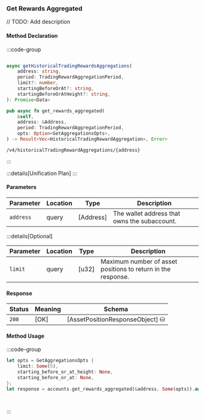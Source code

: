 ### Get Rewards Aggregated

// TODO: Add description

#### Method Declaration

:::code-group

```python [Python]

```

```typescript [TypeScript]
async getHistoricalTradingRewardsAggregations(
    address: string,
    period: TradingRewardAggregationPeriod,
    limit?: number,
    startingBeforeOrAt?: string,
    startingBeforeOrAtHeight?: string,
): Promise<Data>
```

```rust [Rust]
pub async fn get_rewards_aggregated(
    &self,
    address: &Address,
    period: TradingRewardAggregationPeriod,
    opts: Option<GetAggregationsOpts>,
) -> Result<Vec<HistoricalTradingRewardAggregation>, Error>
```

```url [API]
/v4/historicalTradingRewardAggregations/{address}
```

:::

:::details[Unification Plan]
:::

#### Parameters

| Parameter           | Location | Type               | Description                                                           |
| ------------------- | -------- | ------------------ | --------------------------------------------------------------------- |
| `address`           | query    | [Address]          | The wallet address that owns the subaccount.                          |

:::details[Optional]

| Parameter                     | Location | Type                      | Description                                                  |
| ----------------------------- | -------- | ------------------------- | ------------------------------------------------------------ |
| `limit`                       | query    | [u32]                     | Maximum number of asset positions to return in the response. |

#### Response

| Status | Meaning     | Schema                          |
| ------ | ----------- | ------------------------------- |
| `200`  | [OK]        | [AssetPositionResponseObject] ⛁ |

#### Method Usage

:::code-group

```rust [Rust]
let opts = GetAggregationsOpts {
    limit: Some(5),
    starting_before_or_at_height: None,
    starting_before_or_at: None,
};
let response = accounts.get_rewards_aggregated(&address, Some(opts)).await?;
```

```python [Python]

```

```typescript [TypeScript]

```

:::



